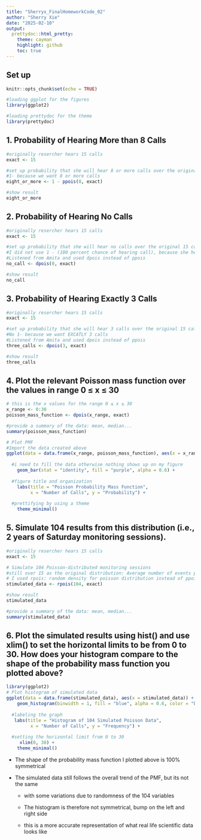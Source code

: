 ```yaml
---
title: "Sherryx_FinalHomeworkCode_02"
author: "Sherry Xie"
date: "2025-02-10"
output:
  prettydoc::html_pretty:
    theme: cayman
    highlight: github
    toc: true
---
```


## Set up

```r
knitr::opts_chunk$set(echo = TRUE)
```

```r
#loading ggplot for the figures
library(ggplot2)
```

```r
#loading prettydoc for the theme
library(prettydoc)
```

## 1. Probability of Hearing More than 8 Calls

```r
#originally resercher hears 15 calls
exact <- 15

#set up probability that she will hear 8 or more calls over the original 15 calls
#1- because we want 8 or more calls
eight_or_more <- 1 - ppois(8, exact)

#show result
eight_or_more
```

## 2. Probability of Hearing No Calls

```r
#originally resercher hears 15 calls
exact <- 15

#set up probability that she will hear no calls over the original 15 calls
#I did not use 1 - (100 percent chance of hearing call), because she heard no calls and there are no greater than...
#Listened from Amita and used dpois instead of ppois
no_call <- dpois(0, exact)

#show result
no_call
```

## 3. Probability of Hearing Exactly 3 Calls

```r
#originally resercher hears 15 calls
exact <- 15

#set up probability that she will hear 3 calls over the original 15 calls
#No 1- because we want EXCATLY 3 calls
#Listened from Amita and used dpois instead of ppois
three_calls <- dpois(3, exact)

#show result
three_calls
```

## 4. Plot the relevant Poisson mass function over the values in range 0 ≤ x ≤ 30

```r
# this is the x values for the range 0 ≤ x ≤ 30
x_range <- 0:30
poisson_mass_function <- dpois(x_range, exact)

#provide a summary of the data: mean, median...
summary(poisson_mass_function)
```

```r
# Plot PMF
#Import the data created above
ggplot(data = data.frame(x_range, poisson_mass_function), aes(x = x_range, y = poisson_mass_function)) +
  
  #i need to fill the data otherwise nothing shows up on my figure
    geom_bar(stat = "identity", fill = "purple", alpha = 0.6) +
  
  #figure title and organization
    labs(title = "Poisson Probability Mass Function",
         x = "Number of Calls", y = "Probability") +
  
  #prettifying by using a theme
    theme_minimal()
```

## 5. Simulate 104 results from this distribution (i.e., 2 years of Saturday monitoring sessions).

```r
#originally resercher hears 15 calls
exact <- 15

# Simulate 104 Poisson-distributed monitoring sessions
#still over 15 as the original distribution: Average number of events per interval
# I used rpois: random density for poisson distribution instead of ppois which is probability distribution
stimulated_data <- rpois(104, exact)

#show result
stimulated_data

#provide a summary of the data: mean, median...
summary(stimulated_data)
```

## 6. Plot the simulated results using hist() and use xlim() to set the horizontal limits to be from 0 to 30. How does your histogram compare to the shape of the probability mass function you plotted above?

```r
library(ggplot2)
# Plot histogram of simulated data
ggplot(data = data.frame(stimulated_data), aes(x = stimulated_data)) +
    geom_histogram(binwidth = 1, fill = "blue", alpha = 0.6, color = "black") +
   
  #labeling the graph
   labs(title = "Histogram of 104 Simulated Poisson Data",
         x = "Number of Calls", y = "Frequency") +
 
  #setting the horizontal limit from 0 to 30 
     xlim(0, 30) +
    theme_minimal()
```

-   The shape of the probability mass function I plotted above is 100% symmetrical

-   The simulated data still follows the overall trend of the PMF, but its not the same

    -   with some variations due to randomness of the 104 variables

    -   The histogram is therefore not symmetrical, bump on the left and right side

    -   this is a more accurate representation of what real life scientific data looks like
